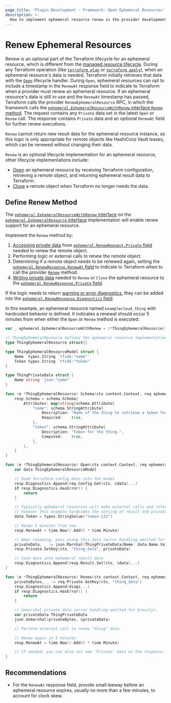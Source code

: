 ```yaml
---
page_title: 'Plugin Development - Framework: Open Ephemeral Resources'
description: >-
  How to implement ephemeral resource renew in the provider development framework.
---
```


# Renew Ephemeral Resources

Renew is an optional part of the Terraform lifecycle for an ephemeral resource, which is different from the [managed resource lifecycle](https://github.com/hashicorp/terraform/blob/main/docs/resource-instance-change-lifecycle.md). During any Terraform operation (like [`terraform plan`](/terraform/cli/commands/plan) or [`terraform apply`](/terraform/cli/commands/apply)), when an ephemeral resource's data is needed, Terraform initially retrieves that data with the [`Open`](/terraform/plugin/framework/ephemeral-resources/open) lifecycle handler. During `Open`, ephemeral resources can opt to include a timestamp in the `RenewAt` response field to indicate to Terraform when a provider must renew an ephemeral resource. If an ephemeral resource's data is still in-use and the `RenewAt` timestamp has passed, Terraform calls the provider `RenewEphemeralResource` RPC, in which the framework calls the [`ephemeral.EphemeralResourceWithRenew` interface `Renew` method](https://pkg.go.dev/github.com/hashicorp/terraform-plugin-framework/ephemeral#EphemeralResourceWithRenew). The request contains any `Private` data set in the latest `Open` or `Renew` call. The response contains `Private` data and an optional `RenewAt` field for further renew executions.

<Note>

`Renew` cannot return new result data for the ephemeral resource instance, so this logic is only appropriate for remote objects like HashiCorp Vault leases, which can be renewed without changing their data.

</Note>

`Renew` is an optional lifecycle implementation for an ephemeral resource, other lifecycle implementations include:

- [Open](/terraform/plugin/framework/ephemeral-resources/open) an ephemeral resource by receiving Terraform configuration, retrieving a remote object, and returning ephemeral result data to Terraform.
- [Close](/terraform/plugin/framework/ephemeral-resources/close) a remote object when Terraform no longer needs the data.

## Define Renew Method

The [`ephemeral.EphemeralResourceWithRenew` interface](https://pkg.go.dev/github.com/hashicorp/terraform-plugin-framework/ephemeral#EphemeralResourceWithRenew) on the [`ephemeral.EphemeralResource` interface](https://pkg.go.dev/github.com/hashicorp/terraform-plugin-framework/ephemeral#EphemeralResource) implementation will enable renew support for an ephemeral resource.

Implement the `Renew` method by:

1. [Accessing private data](/terraform/plugin/framework/resources/private-state#reading-private-state-data) from [`ephemeral.RenewRequest.Private` field](https://pkg.go.dev/github.com/hashicorp/terraform-plugin-framework/ephemeral#RenewRequest.Private) needed to renew the remote object.
1. Performing logic or external calls to renew the remote object.
1. Determining if a remote object needs to be renewed again, setting the [`ephemeral.RenewResponse.RenewAt` field](https://pkg.go.dev/github.com/hashicorp/terraform-plugin-framework/ephemeral#RenewResponse.RenewAt) to indicate to Terraform when to call the provider [`Renew`](/terraform/plugin/framework/ephemeral-resources/renew) method.
1. [Writing private data](/terraform/plugin/framework/resources/private-state#saving-private-state-data) needed to `Renew` or `Close` the ephemeral resource to the [`ephemeral.RenewResponse.Private` field](https://pkg.go.dev/github.com/hashicorp/terraform-plugin-framework/ephemeral#RenewResponse.Private).

If the logic needs to return [warning or error diagnostics](/terraform/plugin/framework/diagnostics), they can be added into the [`ephemeral.RenewResponse.Diagnostics` field](https://pkg.go.dev/github.com/hashicorp/terraform-plugin-framework/ephemeral#RenewResponse.Diagnostics).

In this example, an ephemeral resource named `examplecloud_thing` with hardcoded behavior is defined. It indicates a renewal should occur 5 minutes from when either the `Open` or `Renew` method is executed:

```go
var _ ephemeral.EphemeralResourceWithRenew = (*ThingEphemeralResource)(nil)

// ThingEphemeralResource defines the ephemeral resource implementation, which also implements Renew.
type ThingEphemeralResource struct{}

type ThingEphemeralResourceModel struct {
	Name  types.String `tfsdk:"name"`
	Token types.String `tfsdk:"token"`
}

type ThingPrivateData struct {
	Name string `json:"name"`
}

func (e *ThingEphemeralResource) Schema(ctx context.Context, req ephemeral.SchemaRequest, resp *ephemeral.SchemaResponse) {
	resp.Schema = schema.Schema{
		Attributes: map[string]schema.Attribute{
			"name": schema.StringAttribute{
				Description: "Name of the thing to retrieve a token for.",
				Required:    true,
			},
			"token": schema.StringAttribute{
				Description: "Token for the thing.",
				Computed:    true,
			},
		},
	}
}

func (e *ThingEphemeralResource) Open(ctx context.Context, req ephemeral.OpenRequest, resp *ephemeral.OpenResponse) {
	var data ThingEphemeralResourceModel

	// Read Terraform config data into the model
	resp.Diagnostics.Append(req.Config.Get(ctx, &data)...)
	if resp.Diagnostics.HasError() {
		return
	}

	// Typically ephemeral resources will make external calls and reference returned data,
	// however this example hardcodes the setting of result and private data for brevity.
	data.Token = types.StringValue("token-123")

	// Renew 5 minutes from now
	resp.RenewAt = time.Now().Add(5 * time.Minute)

	// When renewing, pass along this data (error handling omitted for brevity).
	privateData, _ := json.Marshal(ThingPrivateData{Name: data.Name.ValueString()})
	resp.Private.SetKey(ctx, "thing_data", privateData)

	// Save data into ephemeral result data
	resp.Diagnostics.Append(resp.Result.Set(ctx, &data)...)
}

func (e *ThingEphemeralResource) Renew(ctx context.Context, req ephemeral.RenewRequest, resp *ephemeral.RenewResponse) {
	privateBytes, _ := req.Private.GetKey(ctx, "thing_data")
	resp.Diagnostics.Append(diags...)
	if resp.Diagnostics.HasError() {
		return
	}

	// Unmarshal private data (error handling omitted for brevity).
	var privateData ThingPrivateData
	json.Unmarshal(privateBytes, &privateData)

	// Perform external call to renew "thing" data

	// Renew again in 5 minutes
	resp.RenewAt = time.Now().Add(5 * time.Minute)

	// If needed, you can also set new `Private` data on the response.
}
```

## Recommendations

* For the `RenewAt` response field, provide small leeway before an ephemeral resource expires, usually no more than a few minutes, to account for clock skew.
